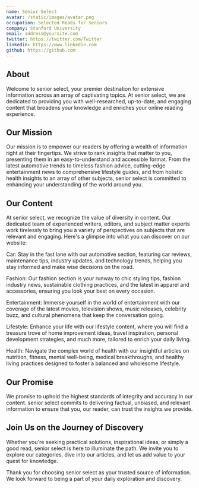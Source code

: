 ```yaml
---
name: Senior Select
avatar: /static/images/avatar.png
occupation: Selected Reads for Seniors
company: Stanford University
email: address@yoursite.com
twitter: https://twitter.com/Twitter
linkedin: https://www.linkedin.com
github: https://github.com
---
```


## About
Welcome to senior select, your premier destination for extensive information across an array of captivating topics. At senior select, we are dedicated to providing you with well-researched, up-to-date, and engaging content that broadens your knowledge and enriches your online reading experience.

## Our Mission
Our mission is to empower our readers by offering a wealth of information right at their fingertips. We strive to rank insights that matter to you, presenting them in an easy-to-understand and accessible format. From the latest automotive trends to timeless fashion advice, cutting-edge entertainment news to comprehensive lifestyle guides, and from holistic health insights to an array of other subjects, senior select is committed to enhancing your understanding of the world around you.

## Our Content
At senior select, we recognize the value of diversity in content. Our dedicated team of experienced writers, editors, and subject matter experts work tirelessly to bring you a variety of perspectives on subjects that are relevant and engaging. Here's a glimpse into what you can discover on our website:


Car: Stay in the fast lane with our automotive section, featuring car reviews, maintenance tips, industry updates, and technology trends, helping you stay informed and make wise decisions on the road.


Fashion: Our fashion section is your runway to chic styling tips, fashion industry news, sustainable clothing practices, and the latest in apparel and accessories, ensuring you look your best on every occasion.


Entertainment: Immerse yourself in the world of entertainment with our coverage of the latest movies, television shows, music releases, celebrity buzz, and cultural phenomena that keep the conversation going.


Lifestyle: Enhance your life with our lifestyle content, where you will find a treasure trove of home improvement ideas, travel inspiration, personal development strategies, and much more, tailored to enrich your daily living.


Health: Navigate the complex world of health with our insightful articles on nutrition, fitness, mental well-being, medical breakthroughs, and healthy living practices designed to foster a balanced and wholesome lifestyle.


## Our Promise
We promise to uphold the highest standards of integrity and accuracy in our content. senior select commits to delivering factual, unbiased, and relevant information to ensure that you, our reader, can trust the insights we provide.


## Join Us on the Journey of Discovery
Whether you're seeking practical solutions, inspirational ideas, or simply a good read, senior select is here to illuminate the path. We invite you to explore our categories, dive into our articles, and let us add value to your quest for knowledge.


Thank you for choosing senior select as your trusted source of information. We look forward to being a part of your daily exploration and discovery.
